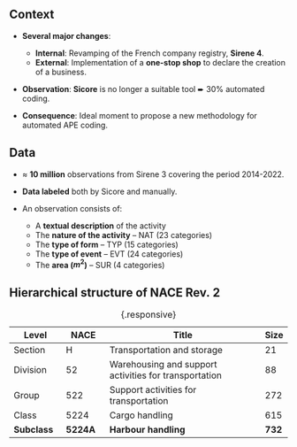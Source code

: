 ## Context


- [**Several major changes**]{.orange}:
    - [**Internal**]{.blue2}: Revamping of the French company registry, [**Sirene 4**]{.green2}.
    - [**External**]{.blue2}: Implementation of a [**one-stop shop**]{.green2} to declare the creation of a business.

- [**Observation**]{.orange}: [**Sicore**]{.blue2} is no longer a suitable tool ➨ 30% automated coding.

- [**Consequence**]{.orange}: Ideal moment to propose a new methodology for automated APE coding.

## Data

- [$\approx$ **10 million**]{.orange} observations from Sirene 3 covering the period 2014-2022.
- [**Data labeled**]{.orange} both by Sicore and manually.

- An observation consists of:
    - A [**textual description**]{.red2} of the activity
    - The [**nature of the activity**]{.blue2} -- [NAT]{.green2} (23 categories)
    - The [**type of form**]{.blue2} -- [TYP]{.green2} (15 categories)
    - The [**type of event**]{.blue2} -- [EVT]{.green2} (24 categories)
    - The [**area ($m^2$)**]{.blue2} -- [SUR]{.green2} (4 categories)
  
## Hierarchical structure of NACE Rev. 2

| Level | NACE | Title | Size |
|-------|------|----------------------|-|
| Section     | H     |Transportation and storage|21|
| Division    | 52    |Warehousing and support activities for transportation|88|
| Group      | 522   |Support activities for transportation|272|
| Class      | 5224  |Cargo handling |615|
| **Subclass** | [**5224A**]{.red2} |**Harbour handling**|[**732**]{.orange}|
: {.responsive}